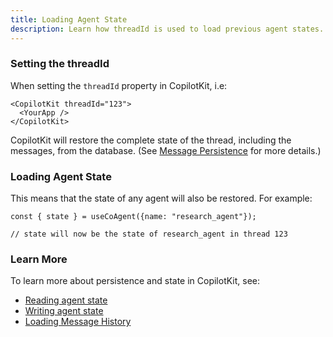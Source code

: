 ```yaml
---
title: Loading Agent State
description: Learn how threadId is used to load previous agent states.
---
```


### Setting the threadId

When setting the `threadId` property in CopilotKit, i.e:

```tsx
<CopilotKit threadId="123">
  <YourApp />
</CopilotKit>
```

CopilotKit will restore the complete state of the thread, including the messages, from the database. (See [Message Persistence](/coagents/advanced/message-persistence) for more details.)

### Loading Agent State

This means that the state of any agent will also be restored. For example:

```tsx
const { state } = useCoAgent({name: "research_agent"});

// state will now be the state of research_agent in thread 123
```

### Learn More

To learn more about persistence and state in CopilotKit, see:

- [Reading agent state](/coagents/react-ui/in-app-agent-read)
- [Writing agent state](/coagents/react-ui/in-app-agent-write)
- [Loading Message History](/coagents/chat-ui/loading-message-history)
